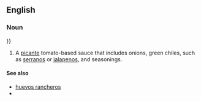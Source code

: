 ==English==

===Noun===
{{en-noun|sg=[[ranchero]] [[sauce]]|s|-}}}}

# A [[picante]] tomato-based sauce that includes onions, green chiles, such as [[serrano]]s or [[jalapeno]]s, and seasonings.

====See also====
*[[huevos rancheros]]
*{{pedialite}}